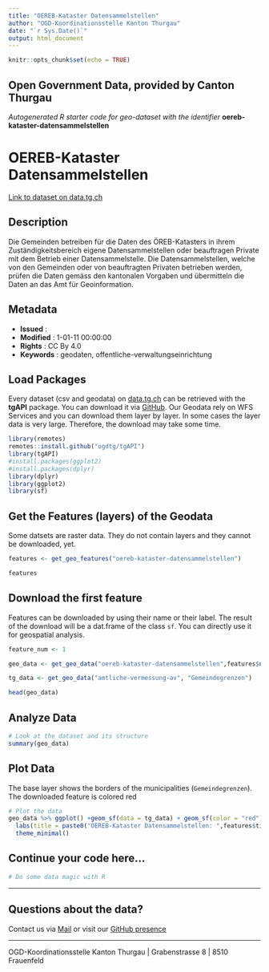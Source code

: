 ```yaml
---
title: "OEREB-Kataster Datensammelstellen"
author: "OGD-Koordinationsstelle Kanton Thurgau"
date: "`r Sys.Date()`"
output: html_document
---
```


```r
knitr::opts_chunk$set(echo = TRUE)
```

## Open Government Data, provided by **Canton Thurgau**
*Autogenerated R starter code for geo-dataset with the identifier* **oereb-kataster-datensammelstellen**


# **OEREB-Kataster Datensammelstellen**

[Link to dataset on data.tg.ch](https://data.tg.ch/explore/dataset/oereb-kataster-datensammelstellen/information/)

## Description

Die Gemeinden betreiben für die Daten des ÖREB-Katasters in ihrem Zuständigkeitsbereich eigene Datensammelstellen oder beauftragen Private mit dem Betrieb einer Datensammelstelle. Die Datensammelstellen, welche von den Gemeinden oder von beauftragten Privaten betrieben werden, prüfen die Daten gemäss den kantonalen Vorgaben und übermitteln die Daten an das Amt für Geoinformation.

## Metadata

- **Issued**                   : 
- **Modified**                 : 1-01-11 00:00:00
- **Rights**                   : CC By 4.0
- **Keywords**                 : geodaten, offentliche-verwaltungseinrichtung

## Load Packages

Every dataset (csv and geodata) on [data.tg.ch](https://data.tg.ch/pages/start/) can be retrieved with the **tgAPI** package. You can download it via [GitHub](https://github.com/ogdtg/tgAPI). Our Geodata rely on WFS Services and you can download them layer by layer. In some cases the layer data is very large. Therefore, the download may take some time.

```r
library(remotes)
remotes::install.github("ogdtg/tgAPI")
library(tgAPI)
#install.packages(ggplot2)
#install.packages(dplyr)
library(dplyr)
library(ggplot2)
library(sf)

```


## Get the Features (layers) of the Geodata

Some datsets are raster data. They do not contain layers and they cannot be downloaded, yet.

```r
features <- get_geo_features("oereb-kataster-datensammelstellen")

features
```


## Download the first feature

Features can be downloaded by using their name or their label. The result of the download will be a dat.frame of the class `sf`. You can directly use it for geospatial analysis.

```r

feature_num <- 1

geo_data <- get_geo_data("oereb-kataster-datensammelstellen",features$name[feature_num])

tg_data <- get_geo_data("amtliche-vermessung-av", "Gemeindegrenzen")

head(geo_data)
```


## Analyze Data

```r

# Look at the dataset and its structure
summary(geo_data)

```


## Plot Data

The base layer shows the borders of the municipalities (`Gemeindegrenzen`). The downloaded feature is colored red

```r

# Plot the data
geo_data %>% ggplot() +geom_sf(data = tg_data) + geom_sf(color = "red") +
  labs(title = paste0("OEREB-Kataster Datensammelstellen: ",features$title[feature_num])) +
  theme_minimal()

```


## Continue your code here...


```r
# Do some data magic with R
```

------------------------------------------------------------------------

## Questions about the data?

Contact us via [Mail](mailto:ogd@tg.ch) or visit our [GitHub presence](https://github.com/ogdtg)


------------------------------------------------------------------------

OGD-Koordinationsstelle Kanton Thurgau | Grabenstrasse 8 | 8510 Frauenfeld
